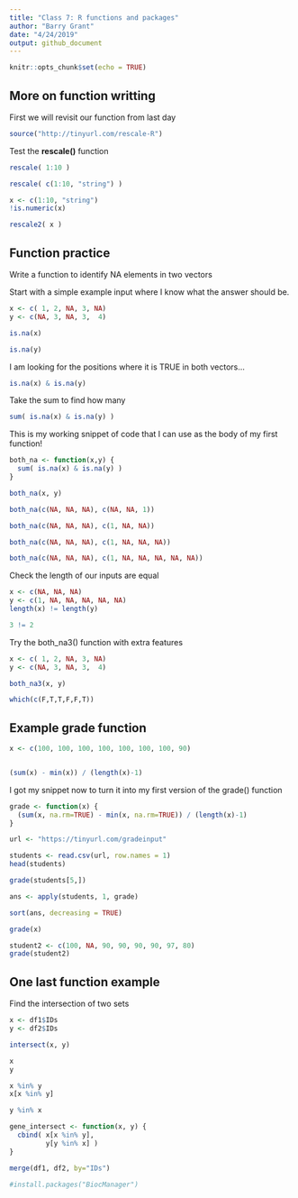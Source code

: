 ```yaml
---
title: "Class 7: R functions and packages"
author: "Barry Grant"
date: "4/24/2019"
output: github_document
---
```


```r
knitr::opts_chunk$set(echo = TRUE)
```

## More on function writting

First we will revisit our function from last day

```r
source("http://tinyurl.com/rescale-R")
```

Test the **rescale()** function

```r
rescale( 1:10 )
```

```r
rescale( c(1:10, "string") )
```

```r
x <- c(1:10, "string")
!is.numeric(x)
```

```r
rescale2( x )
```

## Function practice

Write a function to identify NA elements in two vectors

Start with a simple example input where I know what the answer should be.

```r
x <- c( 1, 2, NA, 3, NA)
y <- c(NA, 3, NA, 3,  4)
```

```r
is.na(x)
```

```r
is.na(y)
```

I am looking for the positions where it is TRUE in both vectors...

```r
is.na(x) & is.na(y)
```

Take the sum to find how many

```r
sum( is.na(x) & is.na(y) )
```

This is my working snippet of code that I can use as the body of my first function!

```r
both_na <- function(x,y) {
  sum( is.na(x) & is.na(y) )
}
```


```r
both_na(x, y)
```

```r
both_na(c(NA, NA, NA), c(NA, NA, 1))
```

```r
both_na(c(NA, NA, NA), c(1, NA, NA))
```

```r
both_na(c(NA, NA, NA), c(1, NA, NA, NA))
```

```r
both_na(c(NA, NA, NA), c(1, NA, NA, NA, NA, NA))
```

Check the length of our inputs are equal

```r
x <- c(NA, NA, NA)
y <- c(1, NA, NA, NA, NA, NA)
length(x) != length(y)
```


```r
3 != 2

```

Try the both_na3() function with extra features

```r
x <- c( 1, 2, NA, 3, NA)
y <- c(NA, 3, NA, 3,  4)

both_na3(x, y)
```

```r
which(c(F,T,T,F,F,T))
```


## Example grade function

```r
x <- c(100, 100, 100, 100, 100, 100, 100, 90)


(sum(x) - min(x)) / (length(x)-1)
```

I got my snippet now to turn it into my first version of the grade() function


```r
grade <- function(x) {
  (sum(x, na.rm=TRUE) - min(x, na.rm=TRUE)) / (length(x)-1)
}
```

```r
url <- "https://tinyurl.com/gradeinput"

students <- read.csv(url, row.names = 1)
head(students)
```

```r
grade(students[5,])
```

```r
ans <- apply(students, 1, grade)
```

```r
sort(ans, decreasing = TRUE)
```


```r
grade(x)
```

```r
student2 <- c(100, NA, 90, 90, 90, 90, 97, 80)
grade(student2)
```


## One last function example

Find the intersection of two sets

```r
x <- df1$IDs
y <- df2$IDs

intersect(x, y)
```

```r
x
y

x %in% y
x[x %in% y]
```

```r
y %in% x
```

```r
gene_intersect <- function(x, y) {
  cbind( x[x %in% y],
         y[y %in% x] )
}
```

```r
merge(df1, df2, by="IDs")
```


```r
#install.packages("BiocManager")
```










